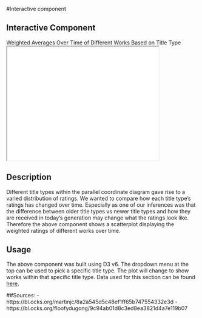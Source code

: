 #Interactive component

## Interactive Component
Weighted Averages Over Time of Different Works Based on Title Type
<iframe src="Interactive/InteractivePlot.html" width="400" height="300"></iframe>

## Description
Different title types within the parallel coordinate diagram gave rise to a varied distribution of ratings. We wanted to compare how each title type's ratings has changed over time. Especially as one of our inferences was that the difference between older title types vs newer title types and how they are received in today's generation may change what the ratings look like. Therefore the above component shows a scatterplot displaying the weighted ratings of different works over time.

## Usage
The above component was built using D3 v6. The dropdown menu at the top can be used to pick a specific title type. The plot will change to show works within that specific title type. Data used for this section can be found [here](https://github.com/nityakk/IMDbFilms/tree/main/sources_short/titletypes).

##Sources:
- https://bl.ocks.org/martinjc/8a2a545d5c48ef1ff65b747554332e3d
- https://bl.ocks.org/floofydugong/9c94ab01d8c3ed8ea3821d4a7e119b07